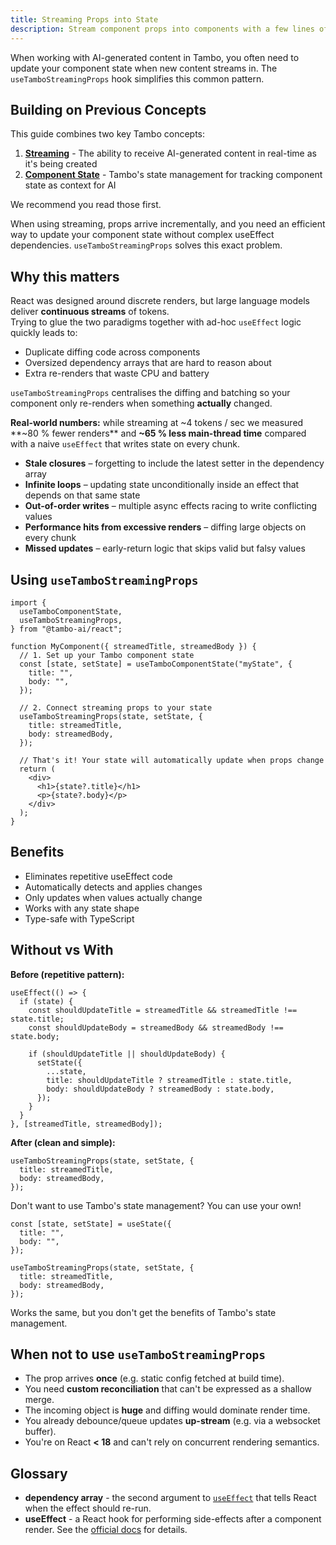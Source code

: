 ```yaml
---
title: Streaming Props into State
description: Stream component props into components with a few lines of code and no need for useEffect dependency hell.
---
```


When working with AI-generated content in Tambo, you often need to update your component state when new content streams in. The `useTamboStreamingProps` hook simplifies this common pattern.

## Building on Previous Concepts

This guide combines two key Tambo concepts:

1. **[Streaming](/docs/concepts/streaming)** - The ability to receive AI-generated content in real-time as it's being created
2. **[Component State](/docs/concepts/component-state)** - Tambo's state management for tracking component state as context for AI

We recommend you read those first.

When using streaming, props arrive incrementally, and you need an efficient way to update your component state without complex useEffect dependencies. `useTamboStreamingProps` solves this exact problem.

## Why this matters

React was designed around discrete renders, but large language models deliver **continuous streams** of tokens.  
Trying to glue the two paradigms together with ad-hoc `useEffect` logic quickly leads to:

- Duplicate diffing code across components
- Oversized dependency arrays that are hard to reason about
- Extra re-renders that waste CPU and battery

`useTamboStreamingProps` centralises the diffing and batching so your component only re-renders when something **actually** changed.

**Real-world numbers:** while streaming at ~4 tokens / sec we measured **~80 % fewer renders** and **~65 % less main-thread time** compared with a naive `useEffect` that writes state on every chunk.

<Callout type="warning" title="DIY foot-guns">

- **Stale closures** – forgetting to include the latest setter in the dependency array
- **Infinite loops** – updating state unconditionally inside an effect that depends on that same state
- **Out-of-order writes** – multiple async effects racing to write conflicting values
- **Performance hits from excessive renders** – diffing large objects on every chunk
- **Missed updates** – early-return logic that skips valid but falsy values

</Callout>

## Using `useTamboStreamingProps`

```tsx
import {
  useTamboComponentState,
  useTamboStreamingProps,
} from "@tambo-ai/react";

function MyComponent({ streamedTitle, streamedBody }) {
  // 1. Set up your Tambo component state
  const [state, setState] = useTamboComponentState("myState", {
    title: "",
    body: "",
  });

  // 2. Connect streaming props to your state
  useTamboStreamingProps(state, setState, {
    title: streamedTitle,
    body: streamedBody,
  });

  // That's it! Your state will automatically update when props change
  return (
    <div>
      <h1>{state?.title}</h1>
      <p>{state?.body}</p>
    </div>
  );
}
```

## Benefits

- Eliminates repetitive useEffect code
- Automatically detects and applies changes
- Only updates when values actually change
- Works with any state shape
- Type-safe with TypeScript

## Without vs With

**Before (repetitive pattern):**

```tsx
useEffect(() => {
  if (state) {
    const shouldUpdateTitle = streamedTitle && streamedTitle !== state.title;
    const shouldUpdateBody = streamedBody && streamedBody !== state.body;

    if (shouldUpdateTitle || shouldUpdateBody) {
      setState({
        ...state,
        title: shouldUpdateTitle ? streamedTitle : state.title,
        body: shouldUpdateBody ? streamedBody : state.body,
      });
    }
  }
}, [streamedTitle, streamedBody]);
```

**After (clean and simple):**

```tsx
useTamboStreamingProps(state, setState, {
  title: streamedTitle,
  body: streamedBody,
});
```

Don't want to use Tambo's state management? You can use your own!

```tsx
const [state, setState] = useState({
  title: "",
  body: "",
});

useTamboStreamingProps(state, setState, {
  title: streamedTitle,
  body: streamedBody,
});
```

Works the same, but you don't get the benefits of Tambo's state management.

## When **not** to use `useTamboStreamingProps`

- The prop arrives **once** (e.g. static config fetched at build time).
- You need **custom reconciliation** that can't be expressed as a shallow merge.
- The incoming object is **huge** and diffing would dominate render time.
- You already debounce/queue updates **up-stream** (e.g. via a websocket buffer).
- You're on React **< 18** and can't rely on concurrent rendering semantics.

## Glossary

- **dependency array** - the second argument to [`useEffect`](https://react.dev/reference/react/useEffect#dependencies) that tells React when the effect should re-run.
- **useEffect** - a React hook for performing side-effects after a component render. See the [official docs](https://react.dev/reference/react/useEffect) for details.
